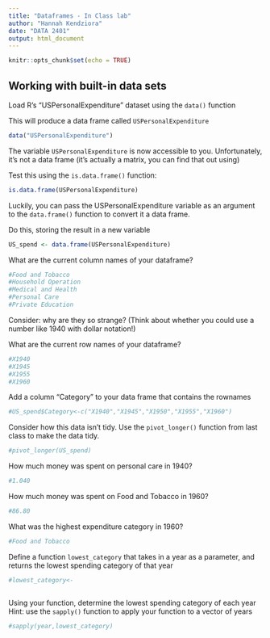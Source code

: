 ```yaml
---
title: "Dataframes - In Class lab"
author: "Hannah Kendziora"
date: "DATA 2401"
output: html_document
---
```


```r
knitr::opts_chunk$set(echo = TRUE)
```


## Working with built-in data sets

Load R's "USPersonalExpenditure" dataset using the `data()` function

This will produce a data frame called `USPersonalExpenditure`
```r
data("USPersonalExpenditure")
```

The variable `USPersonalExpenditure` is now accessible to you. Unfortunately, it's not a data frame (it's actually a matrix, you can find that out using) 

Test this using the `is.data.frame()` function:

```r
is.data.frame(USPersonalExpenditure)
```

Luckily, you can pass the USPersonalExpenditure variable as an argument to the `data.frame()` function to convert it a data frame.

Do this, storing the result in a new variable

```r
US_spend <- data.frame(USPersonalExpenditure)
```


What are the current column names of your dataframe?
```r
#Food and Tobacco
#Household Operation
#Medical and Health
#Personal Care
#Private Education
```


Consider: why are they so strange? (Think about whether you could use a number like 1940 with dollar notation!)

What are the current row names of your dataframe?
```r
#X1940
#X1945
#X1955
#X1960
```


Add a column "Category" to your data frame that contains the rownames

```r
#US_spend$Category<-c("X1940","X1945","X1950","X1955","X1960")
```

Consider how this data isn't tidy. Use the `pivot_longer()` function from last class to make the data tidy. 

```r
#pivot_longer(US_spend)
```


How much money was spent on personal care in 1940?
```r
#1.040
```


How much money was spent on Food and Tobacco in 1960?
```r
#86.80

```


What was the highest expenditure category in 1960?
```r
#Food and Tobacco


```


Define a function `lowest_category` that takes in a year as a parameter, and returns the lowest spending category of that year
```r

#lowest_category<- 

```

```r

```


Using your function, determine the lowest spending category of each year
Hint: use the `sapply()` function to apply your function to a vector of years

```r
#sapply(year,lowest_category)
```

